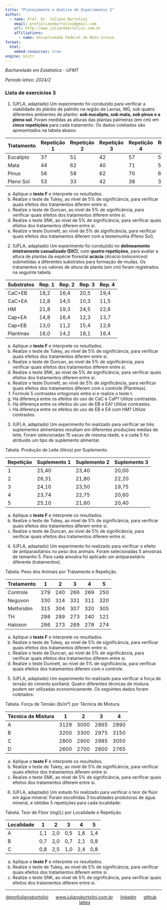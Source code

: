 ---
title: "Planejamento e Análise de Experimentos I"
author:
  - name: Prof. Dr. Juliano Bortolini
    email: profjulianobortolini@gmail.com
    url: http://www.julianobortolini.com.br
    affiliations:
      - name: Universidade Federal de Mato Grosso
format:
  html:
    embed-resources: true
engine: knitr
---

*Bacharelado em Estatística - UFMT*

*Período letivo: 2024/2*


### Lista de exercícios 3

 

1. (UFLA, adaptado) Um experimento foi conduzido para verificar a viabilidade do plantio de palmito na região de Lavras, MG, sob quatro diferentes ambientes de plantio: **sob eucalipto, sob mata, sob pinus e a pleno sol**. Foram medidas as alturas das plantas palmeiras (em cm) em **cinco repetições** para cada tratamento. Os dados coletados são apresentados na tabela abaixo:

| Tratamento  | Repetição 1 | Repetição 2 | Repetição 3 | Repetição 4 | Repetição 5 |
|------------|------------|------------|------------|------------|------------|
| Eucalipto  | 37         | 51         | 42         | 57         | 55         |
| Mata       | 44         | 62         | 40         | 71         | 55         |
| Pinus      | 56         | 58         | 62         | 70         | 65         |
| Pleno Sol  | 53         | 33         | 42         | 38         | 35         |

a) Aplique o **teste F** e interprete os resultados.
b) Realize o teste de Tukey, ao nível de $5\%$ de significância, para verificar quais efeitos dos tratamentos diferem entre si.
c) Realize o teste de Duncan, ao nível de $5\%$ de significância, para verificar quais efeitos dos tratamentos diferem entre si.
d) Realize o teste SNK, ao nível de $5\%$ de significância, para verificar quais efeitos dos tratamentos diferem entre si.
e) Realize o teste Dunnett, ao nível de $5\%$ de significância, para verificar quais efeitos dos tratamentos diferem com a testemunha (Pleno Sol).



2. (UFLA, adaptado) Um experimento foi conduzido no **delineamento inteiramente casualizado (DIC)**, com **quatro repetições**, para avaliar a altura de plantas da espécie florestal **acácia** (*Acacia holocericea*) submetidas a diferentes substratos para formação de mudas. Os tratamentos e os valores de altura de planta (em cm) foram registrados na seguinte tabela:

| Substratos  | Rep. 1 | Rep. 2 | Rep. 3 | Rep. 4 |
|------------|--------|--------|--------|--------|
| CaC+EB     | 18,2   | 16,4   | 20,5   | 19,4   |
| CaC+EA     | 12,8   | 14,5   | 10,3   | 11,5   |
| HM         | 21,8   | 19,3   | 24,5   | 22,6   |
| Cap+EA     | 14,8   | 16,4   | 12,3   | 13,7   |
| Cap+EB     | 13,0   | 11,2   | 15,4   | 12,6   |
| Plantmax   | 16,0   | 14,2   | 18,1   | 16,4   |

a) Aplique o **teste F** e interprete os resultados.
b) Realize o teste de Tukey, ao nível de $5\%$ de significância, para verificar quais efeitos dos tratamentos diferem entre si.
c) Realize o teste de Duncan, ao nível de $5\%$ de significância, para verificar quais efeitos dos tratamentos diferem entre si.
d) Realize o teste SNK, ao nível de $5\%$ de significância, para verificar quais efeitos dos tratamentos diferem entre si.
e) Realize o teste Dunnett, ao nível de $5\%$ de significância, para verificar quais efeitos dos tratamentos diferem com o controle (Plantmax).
f) Formule 5 contrastes ortogonais entre si e realize o teste t.
g) Há diferença entre os efeitos do uso de CaC e CaP? Utilize contrastes.
h) Há diferença entre os efeitos do uso de EB e EA? Utilize contrastes.
i) Há diferença entre os efeitos do uso de EB e EA com HM? Utilize contrastes.


3. (UFLA, adaptado) Um experimento foi realizado para verificar se três suplementos alimentares resultam em diferentes produções médias de leite. Foram selecionadas 15 vacas de mesma idade, e a cada 5 foi atribuído um tipo de suplemento alimentar.

Tabela. Produção de Leite (litros) por Suplemento.

| Repetição | Suplemento 1 | Suplemento 2 | Suplemento 3 |
|-----------|-------------|-------------|-------------|
| 1         | 25,40       | 23,40       | 20,00       |
| 2         | 26,31       | 21,80       | 22,20       |
| 3         | 24,10       | 23,50       | 19,75       |
| 4         | 23,74       | 22,75       | 20,60       |
| 5         | 25,10       | 21,60       | 20,40       |


a) Aplique o **teste F** e interprete os resultados.
b) Realize o teste de Tukey, ao nível de $5\%$ de significância, para verificar quais efeitos dos tratamentos diferem entre si.
c) Realize o teste de Duncan, ao nível de $5\%$ de significância, para verificar quais efeitos dos tratamentos diferem entre si.


4. (UFLA, adaptado) Um experimento foi realizado para verificar o efeito de antiparasitários no peso dos animais. Foram selecionadas 5 amostras de tamanho 5. Para cada amostra foi aplicado um antiparasitário diferente (tratamentos).

Tabela. Peso dos Animais por Tratamento e Repetição.

| Tratamento  | 1   | 2   | 3   | 4   | 5   |
|------------|----|----|----|----|----|
| Controle   | 279 | 240 | 266 | 269 | 250 |
| Neguvon    | 330 | 314 | 331 | 311 | 320 |
| Methiridim | 315 | 304 | 307 | 320 | 305 |
| TH         | 298 | 289 | 273 | 240 | 121 |
| Haloxon    | 286 | 273 | 269 | 278 | 274 |


a) Aplique o **teste F** e interprete os resultados.
b) Realize o teste de Tukey, ao nível de $5\%$ de significância, para verificar quais efeitos dos tratamentos diferem entre si.
c) Realize o teste de Duncan, ao nível de $5\%$ de significância, para verificar quais efeitos dos tratamentos diferem entre si.
e) Realize o teste Dunnett, ao nível de $5\%$ de significância, para verificar quais efeitos dos tratamentos diferem com o controle.




5. (UFLA, adaptado) Um experimento foi realizado para verificar a força de tensão do cimento portland. Quatro diferentes técnicas de mistura podem ser utilizadas economicamente. Os seguintes dados foram coletados:

Tabela. Força de Tensão (lb/in²) por Técnica de Mistura.

| Técnica de Mistura | 1    | 2    | 3    | 4    |
|--------------------|------|------|------|------|
| A                | 3129 | 3000 | 2865 | 2890 |
| B                | 3200 | 3300 | 2975 | 3150 |
| C                | 2800 | 2900 | 2985 | 3050 |
| D                | 2600 | 2700 | 2600 | 2765 |


a) Aplique o **teste F** e interprete os resultados.
b) Realize o teste de Tukey, ao nível de $5\%$ de significância, para verificar quais efeitos dos tratamentos diferem entre si.
c) Realize o teste SNK, ao nível de $5\%$ de significância, para verificar quais efeitos dos tratamentos diferem entre si.


6. (UFLA, adaptado) Um estudo foi realizado para verificar o teor de flúor em água mineral. Foram escolhidas 3 localidades produtoras de água mineral, e obtidas 5 repetições para cada localidade:

Tabela. Teor de Flúor (mg/L) por Localidade e Repetição.

| Localidade | 1   | 2   | 3   | 4   | 5   |
|-----------|-----|-----|-----|-----|-----|
| A         | 1,1 | 2,0 | 0,5 | 1,6 | 1,4 |
| B         | 0,7 | 2,0 | 0,7 | 2,1 | 0,8 |
| C         | 0,8 | 2,5 | 1,0 | 2,4 | 0,8 |


a) Aplique o **teste F** e interprete os resultados.
b) Realize o teste de Tukey, ao nível de $5\%$ de significância, para verificar quais efeitos dos tratamentos diferem entre si.
c) Realize o teste SNK, ao nível de $5\%$ de significância, para verificar quais efeitos dos tratamentos diferem entre si.

------------------------------------------------------------------------

::: {style="text-align: center;"}
[\@profjulianobortolini](https://instagram.com/profjulianobortolini)      [www.julianobortolini.com.br](http://www.julianobortolini.com.br)      [linkedin](https://linkedin.com/in/julianobortolini)      [github](https://github.com/julianobortolini)       [lattes](http://lattes.cnpq.br/6210909768845403)
:::
